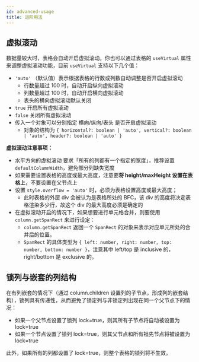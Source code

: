 ```yaml
---
id: advanced-usage
title: 进阶用法
---
```


## 虚拟滚动

数据量较大时，表格会自动开启虚拟滚动。你也可以通过表格的 `useVirtual` 属性来调整虚拟滚动功能，目前 `useVirtual` 支持以下几个值：

- `'auto'` （默认值）表示根据表格的行数或列数自动调整是否开启虚拟滚动
  - 行数量超过 100 时，自动开启纵向虚拟滚动
  - 列数量超过 100 时，自动开启横向虚拟滚动
  - 表头的横向虚拟滚动默认关闭
- `true` 开启所有虚拟滚动
- `false` 关闭所有虚拟滚动
- 传入一个对象可以分别指定 横向/纵向/表头 是否开启虚拟滚动
  - 对象的结构为 `{ horizontal?: boolean | 'auto', vertical?: boolean | 'auto', header?: boolean | 'auto' }`

**虚拟滚动注意事项：**

- 水平方向的虚拟滚动 要求「所有的列都有一个指定的宽度」，推荐设置 `defaultColumnWidth`，避免部分列缺失宽度
- 如果需要设置表格的高度或最大高度，注意要**将 height/maxHeight 设置在表格上**，不要设置在父节点上
- 设置 `style.overflow = 'auto'` 时，必须为表格设置高度或最大高度；
  - 此时表格的外层 div 会被认为是表格所处的 BFC，该 div 的高度将决定表格渲染多少行，故这个 div 的最大高度必须是确定的
- 在虚拟滚动开启的情况下，如果想要进行单元格合并，则要使用 `column.getSpanRect` 来进行设定：
  - `column.getSpanRect` 返回一个 `SpanRect` 的对象来表示对应单元所处的合并后的位置。
  - `SpanRect` 的具体类型为 `{ left: number, right: number, top: number, bottom: number }`，注意其中 left/top 是 inclusive 的，right/bottom 是 exclusive 的。

## 锁列与嵌套的列结构

在有列嵌套的情况下（通过 column.children 设置列的子节点，形成列的嵌套结构），锁列具有传递性，从而避免了锁定列与非锁定列出现在同一个父节点下的情况：

- 如果一个父节点设置了锁列 lock=true，则其所有子节点将自动被设置为 lock=true
- 如果一个节点设置了锁列 lock=true，则其父节点和所有祖先节点将被设置为 lock=true

此外，如果所有的列都设置了 lock=true，则整个表格的锁列将不生效。
